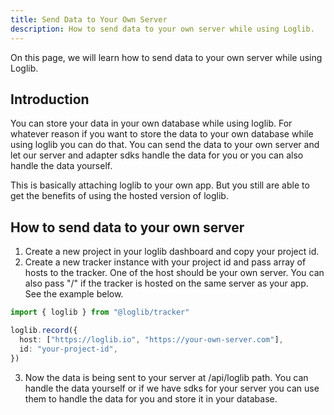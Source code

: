 ```yaml
---
title: Send Data to Your Own Server
description: How to send data to your own server while using Loglib.
---
```


On this page, we will learn how to send data to your own server while using Loglib.

## Introduction

You can store your data in your own database while using loglib. For whatever reason if you want to store the data to your own database while using loglib you can do that. You can send the data to your own server and let our server and adapter sdks handle the data for you or you can also handle the data yourself.

This is basically attaching loglib to your own app. But you still are able to get the benefits of using the hosted version of loglib.

## How to send data to your own server

1. Create a new project in your loglib dashboard and copy your project id.
2. Create a new tracker instance with your project id and pass array of hosts to the tracker. One of the host should be your own server. You can also pass "/" if the tracker is hosted on the same server as your app. See the example below.

```ts
import { loglib } from "@loglib/tracker"

loglib.record({
  host: ["https://loglib.io", "https://your-own-server.com"],
  id: "your-project-id",
})
```

3. Now the data is being sent to your server at /api/loglib path. You can handle the data yourself or if we have sdks for your server you can use them to handle the data for you and store it in your database.
